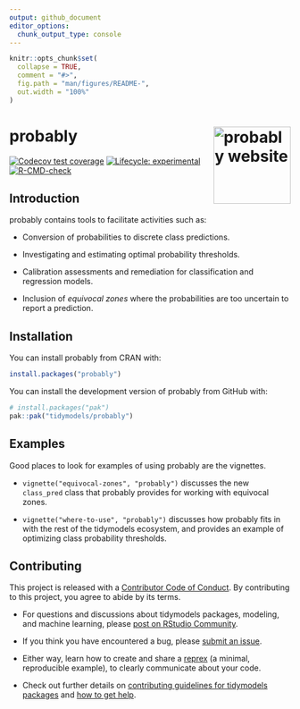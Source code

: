 ```yaml
---
output: github_document
editor_options: 
  chunk_output_type: console
---
```


<!-- README.md is generated from README.Rmd. Please edit that file -->

```r
knitr::opts_chunk$set(
  collapse = TRUE,
  comment = "#>",
  fig.path = "man/figures/README-",
  out.width = "100%"
)
```

# probably <a href="https://probably.tidymodels.org"><img src="man/figures/logo.png" align="right" height="138" alt="probably website" /></a>

<!-- badges: start -->
[![Codecov test coverage](https://codecov.io/gh/tidymodels/probably/branch/main/graph/badge.svg)](https://app.codecov.io/gh/tidymodels/probably?branch=main)
[![Lifecycle: experimental](https://img.shields.io/badge/lifecycle-experimental-orange.svg)](https://lifecycle.r-lib.org/articles/stages.html)
[![R-CMD-check](https://github.com/tidymodels/probably/actions/workflows/R-CMD-check.yaml/badge.svg)](https://github.com/tidymodels/probably/actions/workflows/R-CMD-check.yaml)
<!-- badges: end -->

## Introduction

probably contains tools to facilitate activities such as:

* Conversion of probabilities to discrete class predictions.

* Investigating and estimating optimal probability thresholds.

* Calibration assessments and remediation for classification and regression models.

* Inclusion of _equivocal zones_ where the probabilities are too uncertain to report a prediction.

## Installation

You can install probably from CRAN with:

```r
install.packages("probably")
```

You can install the development version of probably from GitHub with:

```r
# install.packages("pak")
pak::pak("tidymodels/probably")
```

## Examples

Good places to look for examples of using probably are the vignettes.

* `vignette("equivocal-zones", "probably")` discusses the new `class_pred` class that probably provides for working with equivocal zones.

* `vignette("where-to-use", "probably")` discusses how probably fits in with the rest of the tidymodels ecosystem, and provides an example of optimizing class probability thresholds.

## Contributing

This project is released with a [Contributor Code of Conduct](https://contributor-covenant.org/version/2/0/CODE_OF_CONDUCT.html). By contributing to this project, you agree to abide by its terms.

- For questions and discussions about tidymodels packages, modeling, and machine learning, please [post on RStudio Community](https://forum.posit.co/new-topic?category_id=15&tags=tidymodels,question).

- If you think you have encountered a bug, please [submit an issue](https://github.com/tidymodels/probably/issues).

- Either way, learn how to create and share a [reprex](https://reprex.tidyverse.org/articles/articles/learn-reprex.html) (a minimal, reproducible example), to clearly communicate about your code.

- Check out further details on [contributing guidelines for tidymodels packages](https://www.tidymodels.org/contribute/) and [how to get help](https://www.tidymodels.org/help/).
